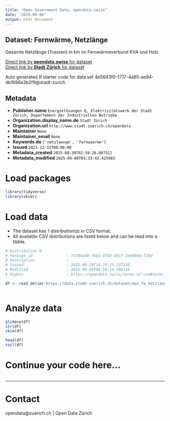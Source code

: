 ```yaml
---
title: "Open Government Data, opendata.swiss"
date: "2025-09-06"
output: html_document
---
```


## Dataset: Fernwärme, Netzlänge


Gesamte Netzlänge (Trassen) in km im Fernwärmeverbund KVA und Holz


[Direct link by **opendata.swiss** for dataset](https://opendata.swiss/de/dataset/fernwarme-netzlange)<br>
[Direct link by **Stadt Zürich** for dataset](https://data.stadt-zuerich.ch/dataset/ewz_fw_netzlaenge_kva_und_holz)

Auto generated R starter code for data set 4e5643f0-1717-4a85-ae94-db1698a3b2f9@stadt-zurich.

## Metadata

- **Publisher.name** `Energielösungen Q, Elektrizitätswerk der Stadt Zürich, Departement der Industriellen Betriebe`
- **Organization.display_name.de** `Stadt Zürich`
- **Organization.url** `http://www.stadt-zuerich.ch/opendata`
- **Maintainer** `None`
- **Maintainer_email** `None`
- **Keywords.de** `['netzlaenge', 'fernwaerme']`
- **Issued** `2021-12-31T00:00:00`
- **Metadata_created** `2025-08-30T02:58:26.807512`
- **Metadata_modified** `2025-09-06T03:33:43.425983`


# Load packages

```r

library(tidyverse)
library(skimr)

```

# Load data

-   The dataset has 1 distribution(s) in CSV format.
-   All available CSV distributions are listed below and can be read into a tibble.

```r

# Distribution 0
# Package_id               : 75f04ad0-f6b3-47b8-9917-2e4004bcf28d
# Description              : 
# Issued                   : 2025-08-29T14:10:23.327126
# Modified                 : 2025-06-09T00:56:14.998124
# Rights                   : https://opendata.swiss/terms-of-use#terms_open

df <- read_delim('https://data.stadt-zuerich.ch/dataset/ewz_fw_netzlaenge_kva_und_holz/download/fw_netzlaenge_kva_und_holz.csv')



```

# Analyze data

```r

glimpse(df)
str(df)
skim(df)

head(df)
tail(df)

```

# Continue your code here...

```r

```

------------------------------------------------------------------------

# Contact

opendata@zuerich.ch | Open Data Zürich
